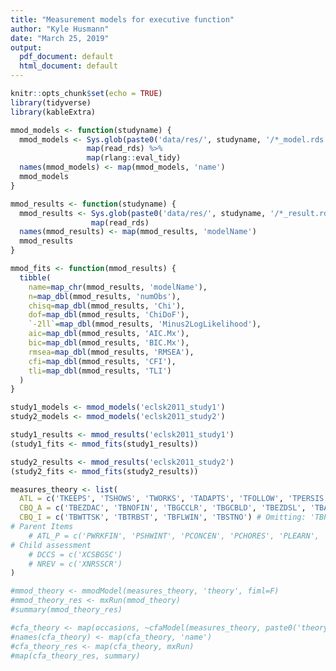 ```yaml
---
title: "Measurement models for executive function"
author: "Kyle Husmann"
date: "March 25, 2019"
output:
  pdf_document: default
  html_document: default
---
```


```r
knitr::opts_chunk$set(echo = TRUE)
library(tidyverse)
library(kableExtra)

mmod_models <- function(studyname) {
  mmod_models <- Sys.glob(paste0('data/res/', studyname, '/*_model.rds')) %>%
                 map(read_rds) %>%
                 map(rlang::eval_tidy)
  names(mmod_models) <- map(mmod_models, 'name')
  mmod_models
}

mmod_results <- function(studyname) {
  mmod_results <- Sys.glob(paste0('data/res/', studyname, '/*_result.rds')) %>%
                  map(read_rds)
  names(mmod_results) <- map(mmod_results, 'modelName')
  mmod_results
}

mmod_fits <- function(mmod_results) {
  tibble(
    name=map_chr(mmod_results, 'modelName'),
    n=map_dbl(mmod_results, 'numObs'),
    chisq=map_dbl(mmod_results, 'Chi'),
    dof=map_dbl(mmod_results, 'ChiDoF'),
    `-2ll`=map_dbl(mmod_results, 'Minus2LogLikelihood'),
    aic=map_dbl(mmod_results, 'AIC.Mx'),
    bic=map_dbl(mmod_results, 'BIC.Mx'),
    rmsea=map_dbl(mmod_results, 'RMSEA'),
    cfi=map_dbl(mmod_results, 'CFI'),
    tli=map_dbl(mmod_results, 'TLI')
  )
}
```

```r
study1_models <- mmod_models('eclsk2011_study1')
study2_models <- mmod_models('eclsk2011_study2')
```

```r
study1_results <- mmod_results('eclsk2011_study1')
(study1_fits <- mmod_fits(study1_results))
```

```r
study2_results <- mmod_results('eclsk2011_study2')
(study2_fits <- mmod_fits(study2_results))
```

```r
measures_theory <- list(
  ATL = c('TKEEPS', 'TSHOWS', 'TWORKS', 'TADAPTS', 'TFOLLOW', 'TPERSIS', 'TATTEN'),
  CBQ_A = c('TBEZDAC', 'TBNOFIN', 'TBGCCLR', 'TBGCBLD', 'TBEZDSL', 'TBABSBK'),
  CBQ_I = c('TBWTTSK', 'TBTRBST', 'TBFLWIN', 'TBSTNO') # Omitting: 'TBPLNAC', 'TBAPRRK'
# Parent Items
    # ATL_P = c('PWRKFIN', 'PSHWINT', 'PCONCEN', 'PCHORES', 'PLEARN', 'PCREATV'),
# Child assessment
    # DCCS = c('XCSBGSC')
    # NREV = c('XNRSSCR')
)
```

```r
#mmod_theory <- mmodModel(measures_theory, 'theory', fiml=F)
#mmod_theory_res <- mxRun(mmod_theory)
#summary(mmod_theory_res)
```

```r
#cfa_theory <- map(occasions, ~cfaModel(measures_theory, paste0('theorycfa', .), ., fiml=T))
#names(cfa_theory) <- map(cfa_theory, 'name')
#cfa_theory_res <- map(cfa_theory, mxRun)
#map(cfa_theory_res, summary)
```